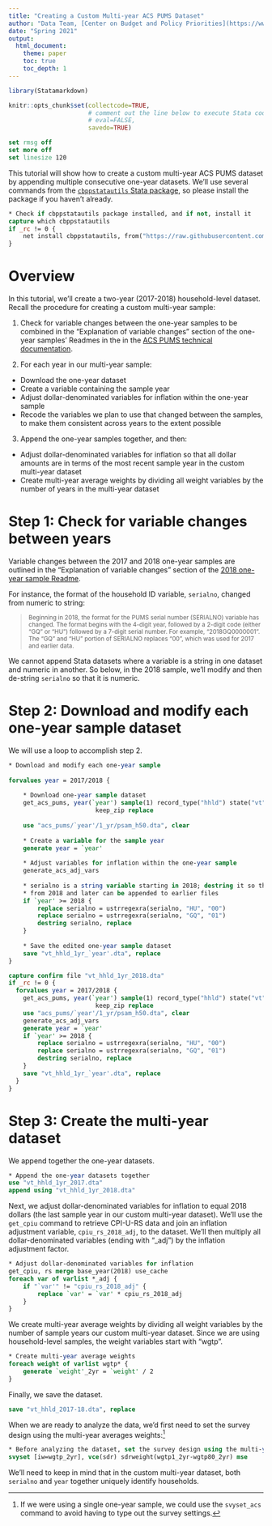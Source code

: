 ```yaml
---
title: "Creating a Custom Multi-year ACS PUMS Dataset"
author: "Data Team, [Center on Budget and Policy Priorities](https://www.cbpp.org)"
date: "Spring 2021"
output: 
  html_document:
    theme: paper
    toc: true
    toc_depth: 1
---
```


```r
library(Statamarkdown)
```

```r
knitr::opts_chunk$set(collectcode=TRUE, 
                      # comment out the line below to execute Stata code
                      # eval=FALSE, 
                      savedo=TRUE)
```

```stata
set rmsg off
set more off
set linesize 120
```

This tutorial will show how to create a custom multi-year ACS PUMS dataset by appending multiple consecutive one-year datasets. We'll use several commands from the [`cbppstatautils` Stata package](https://github.com/CenterOnBudget/cbpp-stata-utils), so please install the package if you haven't already.

```stata
* Check if cbppstatautils package installed, and if not, install it
capture which cbppstatautils
if _rc != 0 {
	net install cbppstatautils, from("https://raw.githubusercontent.com/CenterOnBudget/cbpp-stata-utils/master/src") replace
}
```


# Overview

In this tutorial, we'll create a two-year (2017-2018) household-level dataset. Recall the procedure for creating a custom multi-year sample:

1. Check for variable changes between the one-year samples to be combined in the “Explanation of variable changes” section of the one-year samples' Readmes in the in the [ACS PUMS technical documentation](https://www.census.gov/programs-surveys/acs/microdata/documentation.html).
  
2. For each year in our multi-year sample:

  + Download the one-year dataset
  + Create a variable containing the sample year
  + Adjust dollar-denominated variables for inflation within the one-year sample 
  + Recode the variables we plan to use that changed between the samples, to make them consistent across years to the extent possible
  
3. Append the one-year samples together, and then:

  + Adjust dollar-denominated variables for inflation so that all dollar amounts are in terms of the most recent sample year in the custom multi-year dataset
  + Create multi-year average weights by dividing all weight variables by the number of years in the multi-year dataset


# Step 1: Check for variable changes between years

Variable changes between the 2017 and 2018 one-year samples are outlined in the "Explanation of variable changes" section of the [2018 one-year sample Readme](https://www2.census.gov/programs-surveys/acs/tech_docs/pums/ACS2018_PUMS_README.pdf).

For instance, the format of the household ID variable, `serialno`, changed from numeric to string:

><small>Beginning in 2018, the format for the PUMS serial number (SERIALNO) variable has changed. The format begins with the 4-digit year, followed by a 2-digit code (either “GQ” or “HU”) followed by a 7-digit serial number. For example, “2018GQ0000001”. The “GQ” and “HU” portion of SERIALNO replaces “00”, which was used for 2017 and earlier data.</small>

We cannot append Stata datasets where a variable is a string in one dataset and numeric in another. So below, in the 2018 sample, we'll modify and then de-string `serialno` so that it is numeric.


# Step 2: Download and modify each one-year sample dataset

We will use a loop to accomplish step 2.

```stata
* Download and modify each one-year sample
  
forvalues year = 2017/2018 {
	
	* Download one-year sample dataset
	get_acs_pums, year(`year') sample(1) record_type("hhld") state("vt") 	///
				        keep_zip replace
	
	use "acs_pums/`year'/1_yr/psam_h50.dta", clear
	
	* Create a variable for the sample year
	generate year = `year'
	
	* Adjust variables for inflation within the one-year sample
	generate_acs_adj_vars
	
	* serialno is a string variable starting in 2018; destring it so that files 
	* from 2018 and later can be appended to earlier files
	if `year' >= 2018 {
		replace serialno = ustrregexra(serialno, "HU", "00")
		replace serialno = ustrregexra(serialno, "GQ", "01")
		destring serialno, replace
	}
	
	* Save the edited one-year sample dataset
	save "vt_hhld_1yr_`year'.dta", replace
}
```

```stata
capture confirm file "vt_hhld_1yr_2018.dta"
if _rc != 0 {
  forvalues year = 2017/2018 {
  	get_acs_pums, year(`year') sample(1) record_type("hhld") state("vt") 	///
  				        keep_zip replace
  	use "acs_pums/`year'/1_yr/psam_h50.dta", clear
  	generate_acs_adj_vars
  	generate year = `year'
  	if `year' >= 2018 {
  		replace serialno = ustrregexra(serialno, "HU", "00")
  		replace serialno = ustrregexra(serialno, "GQ", "01")
  		destring serialno, replace
  	}
  	save "vt_hhld_1yr_`year'.dta", replace
  }
}
```

# Step 3: Create the multi-year dataset

We append together the one-year datasets.

```stata
* Append the one-year datasets together
use "vt_hhld_1yr_2017.dta"
append using "vt_hhld_1yr_2018.dta"
```

Next, we adjust dollar-denominated variables for inflation to equal 2018 dollars (the last sample year in our custom multi-year dataset). We'll use the `get_cpiu` command to retrieve CPI-U-RS data and join an inflation adjustment variable, `cpiu_rs_2018_adj`, to the dataset. We'll then multiply all dollar-denominated variables (ending with "_adj") by the inflation adjustment factor.

```stata
* Adjust dollar-denominated variables for inflation
get_cpiu, rs merge base_year(2018) use_cache
foreach var of varlist *_adj {
	if "`var'" != "cpiu_rs_2018_adj" {
		replace `var' = `var' * cpiu_rs_2018_adj
	}
}
```

We create multi-year average weights by dividing all weight variables by the number of sample years our custom multi-year dataset. Since we are using household-level samples, the weight variables start with "wgtp".

```stata
* Create multi-year average weights
foreach weight of varlist wgtp* {
	generate `weight'_2yr = `weight' / 2
}
```

Finally, we save the dataset.

```stata
save "vt_hhld_2017-18.dta", replace
```

When we are ready to analyze the data, we'd first need to set the survey design using the multi-year averages weights:[^1]

```stata
* Before analyzing the dataset, set the survey design using the multi-year average weights
svyset [iw=wgtp_2yr], vce(sdr) sdrweight(wgtp1_2yr-wgtp80_2yr) mse
```

We'll need to keep in mind that in the custom multi-year dataset, both `serialno` and `year` together uniquely identify households.


[^1]: If we were using a single one-year sample, we could use the `svyset_acs` command to avoid having to type out the survey settings.
